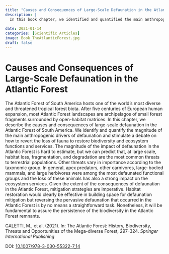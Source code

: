 ---
title: "Causes and Consequences of Large-Scale Defaunation in the Atlantic Forest"
description: |
  In this book chapter, we identified and quantified the main anthropogenic drivers of defaunation in this biome
  
date: 2021-01-14
categories: [Scientific Articles]
image: Book_TheAtlanticForest.jpg
draft: false
---

# Causes and Consequences of Large-Scale Defaunation in the Atlantic Forest

The Atlantic Forest of South America hosts one of the world’s most diverse and threatened tropical forest biota. After five centuries of European human expansion, most Atlantic Forest landscapes are archipelagos of small forest fragments surrounded by open-habitat matrices. In this chapter, we describe the causes and consequences of large-scale defaunation in the Atlantic Forest of South America. We identify and quantify the magnitude of the main anthropogenic drivers of defaunation and stimulate a debate on how to revert the loss of fauna to restore biodiversity and ecosystem functions and services. The magnitude of the impact of defaunation in the Atlantic Forest is hard to estimate, but we can predict that, at large scale, habitat loss, fragmentation, and degradation are the most common threats to terrestrial populations. Other threats vary in importance according to the taxonomic group. In general, apex predators, other carnivores, large-bodied mammals, and large herbivores were among the most defaunated functional groups and the loss of these animals has also a strong impact on the ecosystem services. Given the extent of the consequences of defaunation in the Atlantic Forest, mitigation strategies are imperative. Habitat restoration would clearly be effective in building space for defaunation mitigation but reversing the pervasive defaunation that occurred in the Atlantic Forest is by no means a straightforward task. Nonetheless, it will be fundamental to assure the persistence of the biodiversity in the Atlantic Forest remnants.

GALETTI, M., et al. (2021). In: The Atlantic Forest: History, Biodiversity, Threats and Opportunities of the Mega-diverse Forest, 297-324. *Springer International Publishing*

DOI: [10.1007/978-3-030-55322-7_14](https://link.springer.com/chapter/10.1007/978-3-030-55322-7_14)


